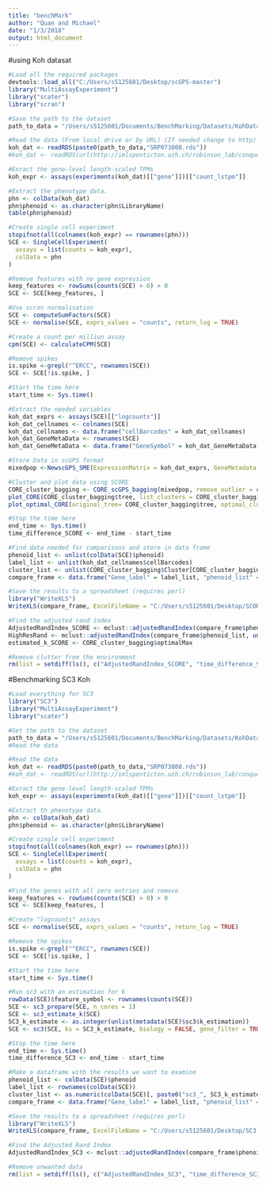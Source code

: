 ---
title: "benchMark"
author: "Quan and Michael"
date: "1/3/2018"
output: html_document
---

#using Koh datasat
```{r}
#Load all the required packages
devtools::load_all("C:/Users/s5125601/Desktop/scGPS-master")
library("MultiAssayExperiment")
library("scater")
library("scran")

#Save the path to the dataset
path_to_data = "/Users/s5125601/Documents/BenchMarking/Datasets/KohDataset/"

#Read the data (From local drive or by URL) (If needed change to http)
koh_dat <- readRDS(paste0(path_to_data,"SRP073808.rds"))
#koh_dat <- readRDS(url(http://imlspenticton.uzh.ch/robinson_lab/conquer/data-mae/SRP073808.rds"))

#Exract the gene-level length-scaled TPMs
koh_expr <- assays(experiments(koh_dat)[["gene"]])[["count_lstpm"]]

#Extract the phenotype data.
phn <- colData(koh_dat)
phn$phenoid <- as.character(phn$LibraryName)
table(phn$phenoid)

#Create single cell experiment
stopifnot(all(colnames(koh_expr) == rownames(phn)))
SCE <- SingleCellExperiment(
  assays = list(counts = koh_expr),
  colData = phn
)

#Remove features with no gene expression
keep_features <- rowSums(counts(SCE) > 0) > 0
SCE <- SCE[keep_features, ]

#Use scran normalisation
SCE <- computeSumFactors(SCE)
SCE <- normalise(SCE, exprs_values = "counts", return_log = TRUE) 

#Create a count per million assay
cpm(SCE) <- calculateCPM(SCE)

#Remove spikes
is.spike <-grepl("^ERCC", rownames(SCE))
SCE <- SCE[!is.spike, ]

#Start the time here
start_time <- Sys.time()

#Extract the needed variables
koh_dat_exprs <- assays(SCE)[["logcounts"]]
koh_dat_cellnames <- colnames(SCE)
koh_dat_cellnames <- data.frame("cellBarcodes" = koh_dat_cellnames)
koh_dat_GeneMetaData <- rownames(SCE)
koh_dat_GeneMetaData <- data.frame("GeneSymbol" = koh_dat_GeneMetaData)

#Store Data in scGPS format
mixedpop <-NewscGPS_SME(ExpressionMatrix = koh_dat_exprs, GeneMetadata = koh_dat_GeneMetaData, CellMetadata = koh_dat_cellnames)

#Cluster and plot data using SCORE
CORE_cluster_bagging <- CORE_scGPS_bagging(mixedpop, remove_outlier = c(0), PCA=FALSE, bagging_run = 20, subsample_proportion = .8)
plot_CORE(CORE_cluster_bagging$tree, list_clusters = CORE_cluster_bagging$Cluster)
plot_optimal_CORE(original_tree= CORE_cluster_bagging$tree, optimal_cluster = unlist(CORE_cluster_bagging$Cluster[CORE_cluster_bagging$optimal_index]), shift = -100)

#Stop the time here
end_time <- Sys.time()
time_difference_SCORE <- end_time - start_time

#Find data needed for comparisons and store in data frame
phenoid_list <- unlist(colData(SCE)$phenoid)
label_list <- unlist(koh_dat_cellnames$cellBarcodes)
cluster_list <- unlist(CORE_cluster_bagging$Cluster[CORE_cluster_bagging$optimal_index])
compare_frame <- data.frame("Gene_label" = label_list, "phenoid_list" = phenoid_list, "cluster" = cluster_list)

#Save the results to a spreadsheet (requires perl)
library("WriteXLS")
WriteXLS(compare_frame, ExcelFileName = "C:/Users/s5125601/Desktop/SCORE.xlsx")

#Find the adjusted rand index
AdjustedRandIndex_SCORE <- mclust::adjustedRandIndex(compare_frame$phenoid_list, compare_frame$cluster)
HighResRand <- mclust::adjustedRandIndex(compare_frame$phenoid_list, unlist(CORE_cluster_bagging$Cluster[1]))
estimated_k_SCORE <- CORE_cluster_bagging$optimalMax

#Remove clutter from the environment
rm(list = setdiff(ls(), c("AdjustedRandIndex_SCORE", "time_difference_SCORE", "estimated_k_SCORE", "HighResRand")))

```



#Benchmarking SC3 Koh
```{r}
#Load everything for SC3
library("SC3")
library("MultiAssayExperiment")
library("scater")

#Get the path to the dataset
path_to_data = "/Users/s5125601/Documents/BenchMarking/Datasets/KohDataset/"
#Read the data

#Read the data
koh_dat <- readRDS(paste0(path_to_data,"SRP073808.rds"))
#koh_dat <- readRDS(url(http://imlspenticton.uzh.ch/robinson_lab/conquer/data-mae/SRP073808.rds"))

#Exract the gene-level length-scaled TPMs
koh_expr <- assays(experiments(koh_dat)[["gene"]])[["count_lstpm"]]

#Extract th phenotype data.
phn <- colData(koh_dat)
phn$phenoid <- as.character(phn$LibraryName)

#Create single cell experiment
stopifnot(all(colnames(koh_expr) == rownames(phn)))
SCE <- SingleCellExperiment(
  assays = list(counts = koh_expr),
  colData = phn
)

#Find the genes with all zero entries and remove
keep_features <- rowSums(counts(SCE) > 0) > 0
SCE <- SCE[keep_features, ]

#Create "logcounts" assays
SCE <- normalise(SCE, exprs_values = "counts", return_log = TRUE)

#Remove the spikes
is.spike <-grepl("^ERCC", rownames(SCE))
SCE <- SCE[!is.spike, ]

#Start the time here
start_time <- Sys.time()

#Run sc3 with an estimation for k
rowData(SCE)$feature_symbol <- rownames(counts(SCE))
SCE <- sc3_prepare(SCE, n_cores = 1)
SCE <- sc3_estimate_k(SCE)
SC3_k_estimate <- as.integer(unlist(metadata(SCE)$sc3$k_estimation))
SCE <- sc3(SCE, ks = SC3_k_estimate, biology = FALSE, gene_filter = TRUE, n_cores = 1)

#Stop the time here
end_time <- Sys.time()
time_difference_SC3 <- end_time - start_time

#Make a dataframe with the results we want to examine
phenoid_list <- colData(SCE)$phenoid
label_list <- rownames(colData(SCE))
cluster_list <- as.numeric(colData(SCE)[, paste0("sc3_", SC3_k_estimate, "_clusters")])
compare_frame <- data.frame("Gene_label" = label_list, "phenoid_list" = phenoid_list, "cluster" = cluster_list)

#Save the results to a spreadsheet (requires perl)
library("WriteXLS")
WriteXLS(compare_frame, ExcelFileName = "C:/Users/s5125601/Desktop/SC3.xlsx")

#Find the Adjusted Rand Index
AdjustedRandIndex_SC3 <- mclust::adjustedRandIndex(compare_frame$phenoid_list, compare_frame$cluster)

#Remove unwanted data
rm(list = setdiff(ls(), c("AdjustedRandIndex_SC3", "time_difference_SC3", "SC3_k_estimate")))

```





